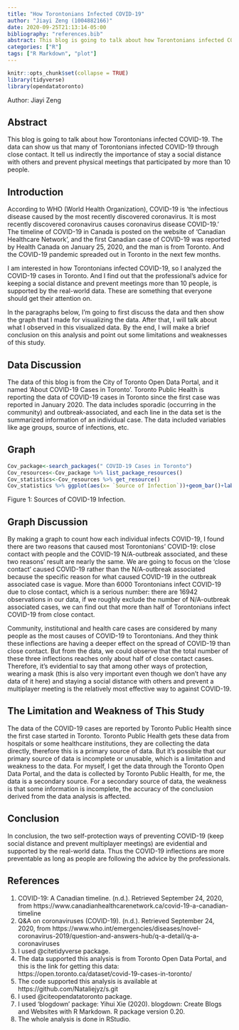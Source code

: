 ```yaml
---
title: "How Torontonians Infected COVID-19"
author: "Jiayi Zeng (1004882166)"
date: 2020-09-25T21:13:14-05:00
bibliography: "references.bib"
abstract: This blog is going to talk about how Torontonians infected COVID-19. The data can tell us indirectly the importance of stay a social distance with others and prevent physical meetings that participated by more than 10 people. 
categories: ["R"]
tags: ["R Markdown", "plot"]
---
```


```r
knitr::opts_chunk$set(collapse = TRUE)
library(tidyverse)
library(opendatatoronto)
```
Author: Jiayi Zeng 

## Abstract
This blog is going to talk about how Torontonians infected COVID-19. The data can show us that many of Torontonians infected COVID-19 through close contact. It tell us indirectly the importance of stay a social distance with others and prevent physical meetings that participated by more than 10 people. 

## Introduction
According to WHO (World Health Organization), COVID-19 is ‘the infectious disease caused by the most recently discovered coronavirus. It is most recently discovered coronavirus causes coronavirus disease COVID-19.’ The timeline of COVID-19 in Canada is posted on the website of ‘Canadian Healthcare Network’, and the first Canadian case of COVID-19 was reported by Health Canada on January 25, 2020, and the man is from Toronto. And the COVID-19 pandemic spreaded out in Toronto in the next few months. 

I am interested in how Torontonians infected COVID-19, so I analyzed the COVID-19 cases in Toronto. And I find out that the professional’s advice for keeping a social distance and prevent meetings more than 10 people, is supported by the real-world data. These are something that everyone should get their attention on.

In the paragraphs below, I'm going to first discuss the data and then show the graph that I made for visualizing the data. After that, I will talk about what I observed in this visualized data. By the end, I will make a brief conclusion on this analysis and point out some limitations and weaknesses of this study.

## Data Discussion
The data of this blog is from the City of Toronto Open Data Portal, and it named ‘About COVID-19 Cases in Toronto’. Toronto Public Health is reporting the data of COVID-19 cases in Toronto since the first case was reported in January 2020. The data includes sporadic (occurring in the community) and outbreak-associated, and each line in the data set is the summarized information of an individual case. The data included variables like age groups, source of infections, etc.

## Graph
```r
Cov_package<-search_packages(" COVID-19 Cases in Toronto")
Cov_resources<-Cov_package %>% list_package_resources()
Cov_statistics<-Cov_resources %>% get_resource()
Cov_statistics %>% ggplot(aes(x= `Source of Infection`))+geom_bar()+labs(x="Source of Inflection",y="Count Numbers",title="How these people get COVID-19?")
```
Figure 1: Sources of COVID-19 Infection.

## Graph Discussion
By making a graph to count how each individual infects COVID-19, I found there are two reasons that caused most Torontonians’ COVID-19: close contact with people and the COVID-19 N/A-outbreak associated, and these two reasons’ result are nearly the same. We are going to focus on the ‘close contact’ caused COVID-19 rather than the N/A-outbreak associated because the specific reason for what caused COVID-19 in the outbreak associated case is vague. More than 6000 Torontonians infect COVID-19 due to close contact, which is a serious number: there are 16942 observations in our data, if we roughly exclude the number of N/A-outbreak associated cases, we can find out that more than half of Torontonians infect COVID-19 from close contact.

Community, institutional and health care cases are considered by many people as the most causes of COVID-19 to Torontonians. And they think these inflections are having a deeper effect on the spread of COVID-19 than close contact. But from the data, we could observe that the total number of these three inflections reaches only about half of close contact cases. Therefore, it’s evidential to say that among other ways of protection, wearing a mask (this is also very important even though we don’t have any data of it here) and staying a social distance with others and prevent a multiplayer meeting is the relatively most effective way to against COVID-19.

## The Limitation and Weakness of This Study
The data of the COVID-19 cases are reported by Toronto Public Health since the first case started in Toronto. Toronto Public Health gets these data from hospitals or some healthcare institutions, they are collecting the data directly, therefore this is a primary source of data. But it's possible that our primary source of data is incomplete or unusable, which is a limitation and weakness to the data. For myself, I get the data through the Toronto Open Data Portal, and the data is collected by Toronto Public Health, for me, the data is a secondary source. For a secondary source of data, the weakness is that some information is incomplete, the accuracy of the conclusion derived from the data analysis is affected.

## Conclusion
In conclusion, the two self-protection ways of preventing COVID-19 (keep social distance and prevent multiplayer meetings) are evidential and supported by the real-world data. Thus the COVID-19 inflections are more preventable as long as people are following the advice by the professionals.

## References
1. COVID-19: A Canadian timeline. (n.d.). Retrieved September 24, 2020, from https://www.canadianhealthcarenetwork.ca/covid-19-a-canadian-timeline
2. Q&A on coronaviruses (COVID-19). (n.d.). Retrieved September 24, 2020, from https://www.who.int/emergencies/diseases/novel-coronavirus-2019/question-and-answers-hub/q-a-detail/q-a-coronaviruses
3. I used @citetidyverse package.
4. The data supported this analysis is from Toronto Open Data Portal, and this is the link for getting this data: https://open.toronto.ca/dataset/covid-19-cases-in-toronto/
5. The code supported this analysis is available at https://github.com/Nataliejyz/s.git
6. I used @citeopendatatoronto package.
7. I used 'blogdown' package: Yihui Xie (2020). blogdown: Create Blogs and Websites with R Markdown. R package version 0.20.
8. The whole analysis is done in RStudio.